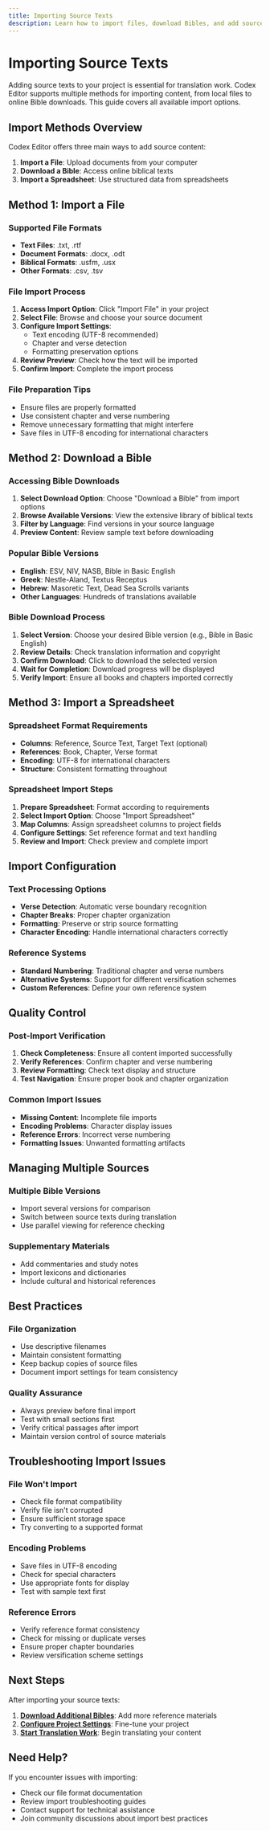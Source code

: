 ```yaml
---
title: Importing Source Texts
description: Learn how to import files, download Bibles, and add source content to your translation project
---
```


# Importing Source Texts

Adding source texts to your project is essential for translation work. Codex Editor supports multiple methods for importing content, from local files to online Bible downloads. This guide covers all available import options.

## Import Methods Overview

<LoomVideo videoId="2069f6f2e88e462493e3c1a46a23cdb2" timestamp={260} title="Importing Source Texts" />

Codex Editor offers three main ways to add source content:

1. **Import a File**: Upload documents from your computer
2. **Download a Bible**: Access online biblical texts
3. **Import a Spreadsheet**: Use structured data from spreadsheets

## Method 1: Import a File

### Supported File Formats
- **Text Files**: .txt, .rtf
- **Document Formats**: .docx, .odt
- **Biblical Formats**: .usfm, .usx
- **Other Formats**: .csv, .tsv

### File Import Process
1. **Access Import Option**: Click "Import File" in your project
2. **Select File**: Browse and choose your source document
3. **Configure Import Settings**:
   - Text encoding (UTF-8 recommended)
   - Chapter and verse detection
   - Formatting preservation options
4. **Review Preview**: Check how the text will be imported
5. **Confirm Import**: Complete the import process

### File Preparation Tips
- Ensure files are properly formatted
- Use consistent chapter and verse numbering
- Remove unnecessary formatting that might interfere
- Save files in UTF-8 encoding for international characters

## Method 2: Download a Bible

### Accessing Bible Downloads
1. **Select Download Option**: Choose "Download a Bible" from import options
2. **Browse Available Versions**: View the extensive library of biblical texts
3. **Filter by Language**: Find versions in your source language
4. **Preview Content**: Review sample text before downloading

### Popular Bible Versions
- **English**: ESV, NIV, NASB, Bible in Basic English
- **Greek**: Nestle-Aland, Textus Receptus
- **Hebrew**: Masoretic Text, Dead Sea Scrolls variants
- **Other Languages**: Hundreds of translations available

### Bible Download Process
<LoomVideo videoId="2069f6f2e88e462493e3c1a46a23cdb2" timestamp={326} title="Downloading a Bible" />

1. **Select Version**: Choose your desired Bible version (e.g., Bible in Basic English)
2. **Review Details**: Check translation information and copyright
3. **Confirm Download**: Click to download the selected version
4. **Wait for Completion**: Download progress will be displayed
5. **Verify Import**: Ensure all books and chapters imported correctly

## Method 3: Import a Spreadsheet

### Spreadsheet Format Requirements
- **Columns**: Reference, Source Text, Target Text (optional)
- **References**: Book, Chapter, Verse format
- **Encoding**: UTF-8 for international characters
- **Structure**: Consistent formatting throughout

### Spreadsheet Import Steps
1. **Prepare Spreadsheet**: Format according to requirements
2. **Select Import Option**: Choose "Import Spreadsheet"
3. **Map Columns**: Assign spreadsheet columns to project fields
4. **Configure Settings**: Set reference format and text handling
5. **Review and Import**: Check preview and complete import

## Import Configuration

### Text Processing Options
- **Verse Detection**: Automatic verse boundary recognition
- **Chapter Breaks**: Proper chapter organization
- **Formatting**: Preserve or strip source formatting
- **Character Encoding**: Handle international characters correctly

### Reference Systems
- **Standard Numbering**: Traditional chapter and verse numbers
- **Alternative Systems**: Support for different versification schemes
- **Custom References**: Define your own reference system

## Quality Control

### Post-Import Verification
1. **Check Completeness**: Ensure all content imported successfully
2. **Verify References**: Confirm chapter and verse numbering
3. **Review Formatting**: Check text display and structure
4. **Test Navigation**: Ensure proper book and chapter organization

### Common Import Issues
- **Missing Content**: Incomplete file imports
- **Encoding Problems**: Character display issues
- **Reference Errors**: Incorrect verse numbering
- **Formatting Issues**: Unwanted formatting artifacts

## Managing Multiple Sources

### Multiple Bible Versions
- Import several versions for comparison
- Switch between source texts during translation
- Use parallel viewing for reference checking

### Supplementary Materials
- Add commentaries and study notes
- Import lexicons and dictionaries
- Include cultural and historical references

## Best Practices

### File Organization
- Use descriptive filenames
- Maintain consistent formatting
- Keep backup copies of source files
- Document import settings for team consistency

### Quality Assurance
- Always preview before final import
- Test with small sections first
- Verify critical passages after import
- Maintain version control of source materials

## Troubleshooting Import Issues

### File Won't Import
- Check file format compatibility
- Verify file isn't corrupted
- Ensure sufficient storage space
- Try converting to a supported format

### Encoding Problems
- Save files in UTF-8 encoding
- Check for special characters
- Use appropriate fonts for display
- Test with sample text first

### Reference Errors
- Verify reference format consistency
- Check for missing or duplicate verses
- Ensure proper chapter boundaries
- Review versification scheme settings

## Next Steps

After importing your source texts:

1. **[Download Additional Bibles](/getting-started/downloading-bible)**: Add more reference materials
2. **[Configure Project Settings](/getting-started/project-settings)**: Fine-tune your project
3. **[Start Translation Work](/translation/translation-process)**: Begin translating your content

## Need Help?

If you encounter issues with importing:
- Check our file format documentation
- Review import troubleshooting guides
- Contact support for technical assistance
- Join community discussions about import best practices 